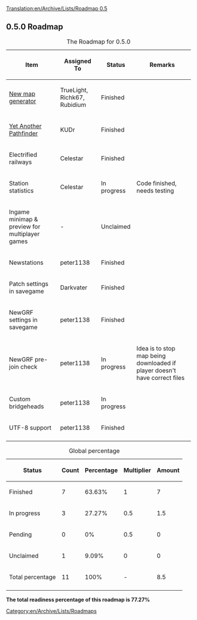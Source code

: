 [[Translation:en/Archive/Lists/Roadmap 0.5]]
{{en/Archive/Lists/Roadmapheader|
previous=en/Defunct|
current=Roadmap 0.5|
next=en/Archive/Lists/Roadmap 0.6|
}}

{{en/Current}}
== 0.5.0 Roadmap ==

{| border="1"
|+ The Roadmap for 0.5.0
|-
! Item !! Assigned To !! Status !! Remarks
|-
|[[en/Archive/Manual/Terra Genesis Perlin|New map generator]] || TrueLight, Richk67, Rubidium
!class="checked" | Finished || 
|-
|[[en/Archive/Manual/Yet Another Pathfinder|Yet Another Pathfinder]] || KUDr
!class="checked" | Finished || 
|-
|Electrified railways || Celestar
!class="checked" | Finished ||
|-
|Station statistics || Celestar
!class="wip" | In progress || Code finished, needs testing 
|-
|Ingame minimap & preview for multiplayer games || -
!class="unclaimed" | Unclaimed ||
|-
|Newstations || peter1138
!class="checked" | Finished ||
|-
|Patch settings in savegame || Darkvater
!class="checked" | Finished ||
|-
|NewGRF settings in savegame || peter1138
!class="checked" | Finished ||
|-
|NewGRF pre-join check || peter1138
!class="wip" | In progress || Idea is to stop map being downloaded if player doesn't have correct files
|-
|Custom bridgeheads || peter1138
!class="wip" | In progress ||
|-
|UTF-8 support || peter1138
!class="checked" | Finished || 
|-
|}


{| border="1"
|+ Global percentage
|-
! Status !! Count !! Percentage !! Multiplier !! Amount
|-
!class="checked" | Finished || 7 || 63.63% || 1 || 7
|-
!class="wip" | In progress || 3 || 27.27% || 0.5 || 1.5
|-
!class="claimed" | Pending || 0 || 0% || 0.5 || 0
|-
!class="unclaimed" | Unclaimed || 1 || 9.09% || 0 || 0
|-
!class="wip" | Total percentage 
!class="wip" | 11 
!class="wip" | 100% 
!class="wip" | - 
!class="wip" | 8.5
|-
|}
'''The total readiness percentage of this roadmap is 77.27%'''

[[Category:en/Archive/Lists/Roadmaps]]